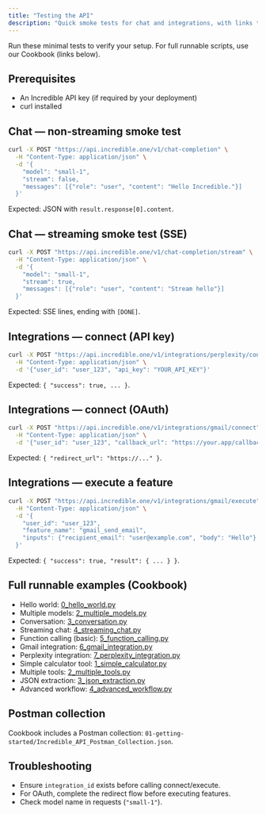 ```yaml
---
title: "Testing the API"
description: "Quick smoke tests for chat and integrations, with links to full scripts"
---
```


Run these minimal tests to verify your setup. For full runnable scripts, use our Cookbook (links below).

## Prerequisites

- An Incredible API key (if required by your deployment)
- curl installed

## Chat — non‑streaming smoke test

```bash
curl -X POST "https://api.incredible.one/v1/chat-completion" \
  -H "Content-Type: application/json" \
  -d '{
    "model": "small-1",
    "stream": false,
    "messages": [{"role": "user", "content": "Hello Incredible."}]
  }'
```

Expected: JSON with `result.response[0].content`.

## Chat — streaming smoke test (SSE)

```bash
curl -X POST "https://api.incredible.one/v1/chat-completion/stream" \
  -H "Content-Type: application/json" \
  -d '{
    "model": "small-1",
    "stream": true,
    "messages": [{"role": "user", "content": "Stream hello"}]
  }'
```

Expected: SSE lines, ending with `[DONE]`.

## Integrations — connect (API key)

```bash
curl -X POST "https://api.incredible.one/v1/integrations/perplexity/connect" \
  -H "Content-Type: application/json" \
  -d '{"user_id": "user_123", "api_key": "YOUR_API_KEY"}'
```

Expected: `{ "success": true, ... }`.

## Integrations — connect (OAuth)

```bash
curl -X POST "https://api.incredible.one/v1/integrations/gmail/connect" \
  -H "Content-Type: application/json" \
  -d '{"user_id": "user_123", "callback_url": "https://your.app/callback"}'
```

Expected: `{ "redirect_url": "https://..." }`.

## Integrations — execute a feature

```bash
curl -X POST "https://api.incredible.one/v1/integrations/gmail/execute" \
  -H "Content-Type: application/json" \
  -d '{
    "user_id": "user_123",
    "feature_name": "gmail_send_email",
    "inputs": {"recipient_email": "user@example.com", "body": "Hello"}
  }'
```

Expected: `{ "success": true, "result": { ... } }`.

## Full runnable examples (Cookbook)

- Hello world: [0_hello_world.py](https://github.com/Norditech-AB/Incredible-API-Cookbook/blob/main/01-getting-started/0_hello_world.py)
- Multiple models: [2_multiple_models.py](https://github.com/Norditech-AB/Incredible-API-Cookbook/blob/main/01-getting-started/2_multiple_models.py)
- Conversation: [3_conversation.py](https://github.com/Norditech-AB/Incredible-API-Cookbook/blob/main/01-getting-started/3_conversation.py)
- Streaming chat: [4_streaming_chat.py](https://github.com/Norditech-AB/Incredible-API-Cookbook/blob/main/01-getting-started/4_streaming_chat.py)
- Function calling (basic): [5_function_calling.py](https://github.com/Norditech-AB/Incredible-API-Cookbook/blob/main/01-getting-started/5_function_calling.py)
- Gmail integration: [6_gmail_integration.py](https://github.com/Norditech-AB/Incredible-API-Cookbook/blob/main/01-getting-started/6_gmail_integration.py)
- Perplexity integration: [7_perplexity_integration.py](https://github.com/Norditech-AB/Incredible-API-Cookbook/blob/main/01-getting-started/7_perplexity_integration.py)
- Simple calculator tool: [1_simple_calculator.py](https://github.com/Norditech-AB/Incredible-API-Cookbook/blob/main/02-function-calling/1_simple_calculator.py)
- Multiple tools: [2_multiple_tools.py](https://github.com/Norditech-AB/Incredible-API-Cookbook/blob/main/02-function-calling/2_multiple_tools.py)
- JSON extraction: [3_json_extraction.py](https://github.com/Norditech-AB/Incredible-API-Cookbook/blob/main/02-function-calling/3_json_extraction.py)
- Advanced workflow: [4_advanced_workflow.py](https://github.com/Norditech-AB/Incredible-API-Cookbook/blob/main/02-function-calling/4_advanced_workflow.py)

## Postman collection

Cookbook includes a Postman collection: `01-getting-started/Incredible_API_Postman_Collection.json`.

## Troubleshooting

- Ensure `integration_id` exists before calling connect/execute.
- For OAuth, complete the redirect flow before executing features.
- Check model name in requests (`"small-1"`).


